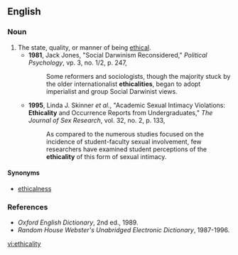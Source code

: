 ==English==

===Noun===
{{en-noun|ethicalit|ies}}

#The state, quality, or manner of being [[ethical]].
#*'''1981''', Jack Jones, "Social Darwinism Reconsidered," ''Political Psychology'', vp. 3, no. 1/2,  p. 247,
#*:Some reformers and sociologists, though the majority stuck by the older internationalist '''ethicalities''', began to adopt imperialist and group Social Darwinist views.
#*'''1995''', Linda J. Skinner ''et al.'', "Academic Sexual Intimacy Violations: '''Ethicality''' and Occurrence Reports from Undergraduates," ''The Journal of Sex Research'', vol. 32, no. 2,  p. 133,
#*:As compared to the numerous studies focused on the incidence of student-faculty sexual involvement, few researchers have examined student perceptions of the '''ethicality''' of this form of sexual intimacy.

====Synonyms====
*[[ethicalness]]

===References===
*''Oxford English Dictionary'', 2nd ed., 1989.
*''Random House Webster's Unabridged Electronic Dictionary'', 1987-1996.

[[vi:ethicality]]
